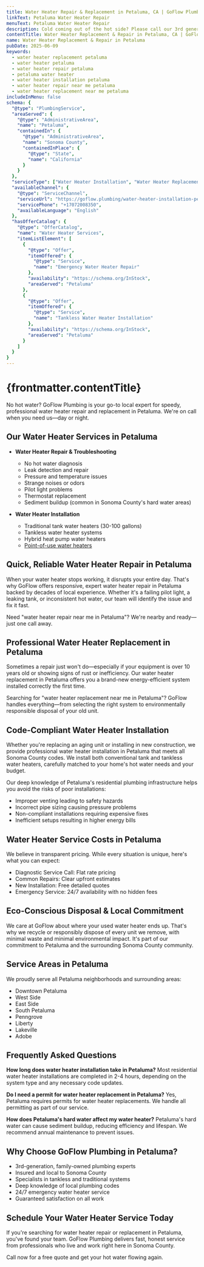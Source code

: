 ```yaml
---
title: Water Heater Repair & Replacement in Petaluma, CA | GoFlow Plumbing
linkText: Petaluma Water Heater Repair
menuText: Petaluma Water Heater Repair
description: Cold coming out of the hot side? Please call our 3rd generation family of plumbers to help repair your water heater. We're your local Petaluma water heater experts, here 24/7 for your water heater repairs, installations, and replacements.
contentTitle: Water Heater Replacement & Repair in Petaluma, CA | GoFlow Plumbing
name: Water Heater Replacement & Repair in Petaluma 
pubDate: 2025-06-09
keywords:
  - water heater replacement petaluma
  - water heater petaluma
  - water heater repair petaluma
  - petaluma water heater
  - water heater installation petaluma
  - water heater repair near me petaluma
  - water heater replacement near me petaluma
includeInMenu: false
schema: {
  "@type": "PlumbingService",
  "areaServed": {
    "@type": "AdministrativeArea",
    "name": "Petaluma",
    "containedIn": {
      "@type": "AdministrativeArea",
      "name": "Sonoma County",
      "containedInPlace": {
        "@type": "State",
        "name": "California"
      }
    }
  },
  "serviceType": ["Water Heater Installation", "Water Heater Replacement", "Tankless Water Heater Installation"],
  "availableChannel": {
    "@type": "ServiceChannel",
    "serviceUrl": "https://goflow.plumbing/water-heater-installation-petaluma/",
    "servicePhone": "+17072008350",
    "availableLanguage": "English"
  },
  "hasOfferCatalog": {
    "@type": "OfferCatalog",
    "name": "Water Heater Services",
    "itemListElement": [
      {
        "@type": "Offer",
        "itemOffered": {
          "@type": "Service",
          "name": "Emergency Water Heater Repair"
        },
        "availability": "https://schema.org/InStock",
        "areaServed": "Petaluma"
      },
      {
        "@type": "Offer",
        "itemOffered": {
          "@type": "Service",
          "name": "Tankless Water Heater Installation"
        },
        "availability": "https://schema.org/InStock",
        "areaServed": "Petaluma"
      }
    ]
  }
}
---
```


# {frontmatter.contentTitle}

No hot water? GoFlow Plumbing is your go-to local expert for speedy, professional water heater repair and replacement in Petaluma.
We're on call when you need us—day or night.

## Our Water Heater Services in Petaluma

- **Water Heater Repair & Troubleshooting**
  - No hot water diagnosis
  - Leak detection and repair
  - Pressure and temperature issues
  - Strange noises or odors
  - Pilot light problems
  - Thermostat replacement
  - Sediment buildup (common in Sonoma County's hard water areas)

- **Water Heater Installation**
  - Traditional tank water heaters (30-100 gallons)
  - Tankless water heater systems
  - Hybrid heat pump water heaters
  - [Point-of-use water heaters](/instant-hot-water-installed-or-repaired/)

## Quick, Reliable Water Heater Repair in Petaluma

When your water heater stops working, it disrupts your entire day.
That's why GoFlow offers responsive, expert water heater repair in Petaluma backed by decades of local experience.
Whether it's a failing pilot light, a leaking tank, or inconsistent hot water, our team will identify the issue and fix it fast.

Need "water heater repair near me in Petaluma"?
We're nearby and ready—just one call away.

## Professional Water Heater Replacement in Petaluma

Sometimes a repair just won't do—especially if your equipment is over 10 years old or showing signs of rust or inefficiency.
Our water heater replacement in Petaluma offers you a brand-new energy-efficient system installed correctly the first time.

Searching for "water heater replacement near me in Petaluma"?
GoFlow handles everything—from selecting the right system to environmentally responsible disposal of your old unit.

## Code-Compliant Water Heater Installation

Whether you're replacing an aging unit or installing in new construction, we provide professional water heater installation in Petaluma that meets all Sonoma County codes.
We install both conventional tank and tankless water heaters, carefully matched to your home's hot water needs and your budget.

Our deep knowledge of Petaluma's residential plumbing infrastructure helps you avoid the risks of poor installations:
- Improper venting leading to safety hazards
- Incorrect pipe sizing causing pressure problems
- Non-compliant installations requiring expensive fixes
- Inefficient setups resulting in higher energy bills

## Water Heater Service Costs in Petaluma

We believe in transparent pricing. While every situation is unique, here's what you can expect:
- Diagnostic Service Call: Flat rate pricing
- Common Repairs: Clear upfront estimates
- New Installation: Free detailed quotes
- Emergency Service: 24/7 availability with no hidden fees

## Eco-Conscious Disposal & Local Commitment

We care at GoFlow about where your used water heater ends up.
That's why we recycle or responsibly dispose of every unit we remove, with minimal waste and minimal environmental impact.
It's part of our commitment to Petaluma and the surrounding Sonoma County community.

## Service Areas in Petaluma

We proudly serve all Petaluma neighborhoods and surrounding areas:
- Downtown Petaluma
- West Side
- East Side
- South Petaluma
- Penngrove
- Liberty
- Lakeville
- Adobe

## Frequently Asked Questions

**How long does water heater installation take in Petaluma?**
Most residential water heater installations are completed in 2-4 hours, depending on the system type and any necessary code updates.

**Do I need a permit for water heater replacement in Petaluma?**
Yes, Petaluma requires permits for water heater replacements. We handle all permitting as part of our service.

**How does Petaluma's hard water affect my water heater?**
Petaluma's hard water can cause sediment buildup, reducing efficiency and lifespan. We recommend annual maintenance to prevent issues.

## Why Choose GoFlow Plumbing in Petaluma?

- 3rd-generation, family-owned plumbing experts
- Insured and local to Sonoma County
- Specialists in tankless and traditional systems
- Deep knowledge of local plumbing codes
- 24/7 emergency water heater service
- Guaranteed satisfaction on all work

## Schedule Your Water Heater Service Today

If you're searching for water heater repair or replacement in Petaluma, you've found your team.
GoFlow Plumbing delivers fast, honest service from professionals who live and work right here in Sonoma County.

Call now for a free quote and get your hot water flowing again.